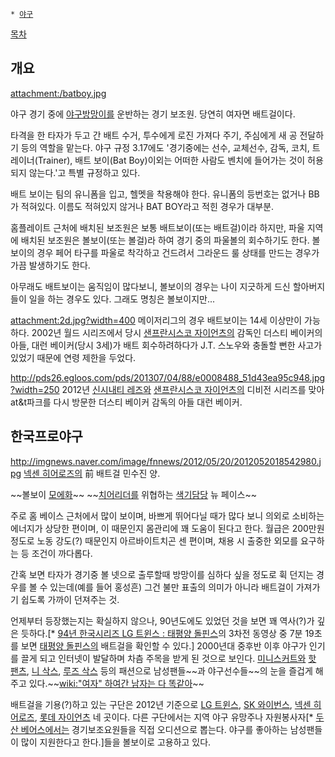  * [[야구]]
[[목차]]
== 개요 ==
attachment:/batboy.jpg

야구 경기 중에 [[야구방망이]]를 운반하는 경기 보조원. 당연히 여자면 배트걸이다.

타격을 한 타자가 두고 간 배트 수거, 투수에게 로진 가져다 주기, 주심에게 새 공 전달하기 등의 역할을 맡는다. 야구 규정 3.17에도 '경기중에는 선수, 교체선수, 감독, 코치, 트레이너(Trainer), 배트 보이(Bat Boy)이외는 어떠한 사람도 벤치에 들어가는 것이 허용되지 않는다.'고 특별 규정하고 있다.

배트 보이는 팀의 유니폼을 입고, 헬멧을 착용해야 한다. 유니폼의 등번호는 없거나 BB가 적혀있다. 이름도 적혀있지 않거나 BAT BOY라고 적힌 경우가 대부분.

홈플레이트 근처에 배치된 보조원은 보통 배트보이(또는 배트걸)이라 하지만, 파울 지역에 배치된 보조원은 볼보이(또는 볼걸)라 하여 경기 중의 파울볼의 회수하기도 한다. 볼보이의 경우 페어 타구를 파울로 착각하고 건드려서 그라운드 룰 상태를 만드는 경우가 가끔 발생하기도 한다.

아무래도 배트보이는 움직임이 많다보니, 볼보이의 경우는 나이 지긋하게 드신 할아버지들이 일을 하는 경우도 있다. 그래도 명칭은 볼보이지만...

attachment:2d.jpg?width=400
메이저리그의 경우 배트보이는 14세 이상만이 가능하다. 2002년 월드 시리즈에서 당시 [[샌프란시스코 자이언츠]]의 감독인 더스티 베이커의 아들, 대런 베이커(당시 3세)가 배트 회수하려하다가 J.T. 스노우와 충돌할 뻔한 사고가 있었기 때문에 연령 제한을 두었다.

http://pds26.egloos.com/pds/201307/04/88/e0008488_51d43ea95c948.jpg?width=250
2012년 [[신시내티 레즈]]와 [[샌프란시스코 자이언츠]]의 디비전 시리즈를 맞아 at&t파크를 다시 방문한 더스티 베이커 감독의 아들 대런 베이커.

== 한국프로야구 ==
http://imgnews.naver.com/image/fnnews/2012/05/20/2012052018542980.jpg
[[넥센 히어로즈]]의 前 배트걸 민수진 양.

~~볼보이 [[모에화]]~~
~~[[치어리더]]를 위협하는 [[색기담당]] 뉴 페이스~~

주로 홈 베이스 근처에서 많이 보이며, 바쁘게 뛰어다닐 때가 많다 보니 의외로 소비하는 에너지가 상당한 편이며, 이 때문인지 몸관리에 꽤 도움이 된다고 한다. 월급은 200만원 정도로 노동 강도(?) 때문인지 아르바이트치곤 센 편이며, 채용 시 출중한 외모를 요구하는 등 조건이 까다롭다.

간혹 보면 타자가 경기중 볼 넷으로 출루할때 방망이를 심하다 싶을 정도로 휙 던지는 경우를 볼 수 있는데(예를 들어 홍성흔) 그건 불만 표출의 의미가 아니라 배트걸이 가져가기 쉽도록 가까이 던져주는 것.

언제부터 등장했는지는 확실하지 않으나, 90년도에도 있었던 것을 보면 꽤 역사(?)가 깊은 듯하다.[* [http://www.cyworld.com/xforever93/3203115 94년 한국시리즈 LG 트윈스 : 태평양 돌핀스]의 3차전 동영상 중 7분 19초를 보면 [[태평양 돌핀스]]의 배트걸을 확인할 수 있다.] 2000년대 중후반 이후 야구가 인기를 끌게 되고 인터넷이 발달하며 차츰 주목을 받게 된 것으로 보인다. [[미니스커트]]와 [[핫 팬츠]], [[니 삭스]], [[루즈 삭스]] 등의 패션으로 남성팬들~~과 야구선수들~~의 눈을 즐겁게 해 주고 있다.~~[[wiki:"여자" 하여간 남자는 다 똑같아]]~~

배트걸을 기용(?)하고 있는 구단은 2012년 기준으로 [[LG 트윈스]], [[SK 와이번스]], [[넥센 히어로즈]], [[롯데 자이언츠]] 네 곳이다. 다른 구단에서는 지역 야구 유망주나 자원봉사자[* [[두산 베어스]]에서는 경기보조요원들을 직접 오디션으로 뽑는다. 야구를 좋아하는 남성팬들이 많이 지원한다고 한다.]들을 볼보이로 고용하고 있다.
